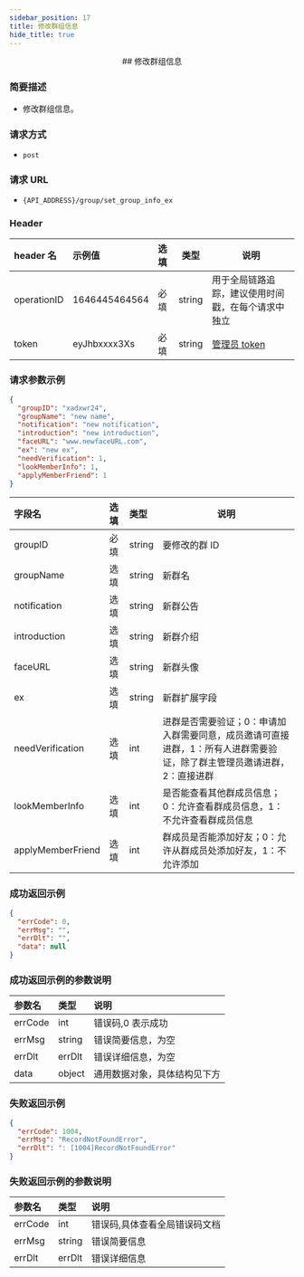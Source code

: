 ```yaml
---
sidebar_position: 17
title: 修改群组信息
hide_title: true
---
```


<center>
## 修改群组信息

</center>

### 简要描述

- 修改群组信息。

### 请求方式

- `post`

### 请求 URL

- `{API_ADDRESS}/group/set_group_info_ex`

### Header

| header 名   | 示例值        | 选填 | 类型   | 说明                                               |
| :---------- | :------------ | :--- | ------ | -------------------------------------------------- |
| operationID | 1646445464564 | 必填 | string | 用于全局链路追踪，建议使用时间戳，在每个请求中独立 |
| token       | eyJhbxxxx3Xs  | 必填 | string | [管理员 token](docs/restapi/apis/authenticationManagement/getToken.mdx)                                       |

### 请求参数示例

```json
{
  "groupID": "xadxwr24",
  "groupName": "new name",
  "notification": "new notification",
  "introduction": "new introduction",
  "faceURL": "www.newfaceURL.com",
  "ex": "new ex",
  "needVerification": 1,
  "lookMemberInfo": 1,
  "applyMemberFriend": 1
}
```

| 字段名            | 选填 | 类型   | 说明                                                                                                                    |
| :---------------- | :--- | :----- | ----------------------------------------------------------------------------------------------------------------------- |
| groupID           | 必填 | string | 要修改的群 ID                                                                                                           |
| groupName         | 选填 | string | 新群名                                                                                                                  |
| notification      | 选填 | string | 新群公告                                                                                                                |
| introduction      | 选填 | string | 新群介绍                                                                                                                |
| faceURL           | 选填 | string | 新群头像                                                                                                                |
| ex                | 选填 | string | 新群扩展字段                                                                                                            |
| needVerification  | 选填 | int    | 进群是否需要验证；0：申请加入群需要同意，成员邀请可直接进群，1：所有人进群需要验证，除了群主管理员邀请进群，2：直接进群 |
| lookMemberInfo    | 选填 | int    | 是否能查看其他群成员信息；0：允许查看群成员信息，1：不允许查看群成员信息                                                |
| applyMemberFriend | 选填 | int    | 群成员是否能添加好友；0：允许从群成员处添加好友，1：不允许添加                                                          |

### 成功返回示例

```json
{
  "errCode": 0,
  "errMsg": "",
  "errDlt": "",
  "data": null
}
```

### 成功返回示例的参数说明

| 参数名  | 类型   | 说明                         |
| :------ | :----- | :--------------------------- |
| errCode | int    | 错误码,0 表示成功            |
| errMsg  | string | 错误简要信息，为空    |
| errDlt  | errDlt | 错误详细信息，为空    |
| data    | object | 通用数据对象，具体结构见下方 |

### 失败返回示例

```json
{
  "errCode": 1004,
  "errMsg": "RecordNotFoundError",
  "errDlt": ": [1004]RecordNotFoundError"
}
```

### 失败返回示例的参数说明

| 参数名  | 类型   | 说明                          |
| :------ | :----- | :---------------------------- |
| errCode | int    | 错误码,具体查看全局错误码文档 |
| errMsg  | string | 错误简要信息                  |
| errDlt  | errDlt | 错误详细信息                  |

